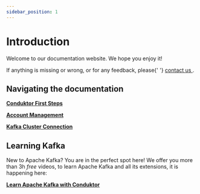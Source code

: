 ```yaml
---
sidebar_position: 1
---
```



# Introduction

Welcome to our documentation website. We hope you enjoy it!

<InfoBox type="info">
  If anything is missing or wrong, or for any feedback, please{' '}
  <a href="https://www.conduktor.io/contact" target="_blank">
    contact us
  </a>
  .
</InfoBox>

## Navigating the documentation

**[Conduktor First Steps](./install)**

**[Account Management](./account-management)**

**[Kafka Cluster Connection](./setting-up-a-connection-to-kafka)**

## Learning Kafka

New to Apache Kafka? You are in the perfect spot here! We offer you more than 3h _free_ videos, to learn Apache Kafka and all its extensions, it is happening here:

**[Learn Apache Kafka with Conduktor](learn-apache-kafka-with-conduktor.md)**
